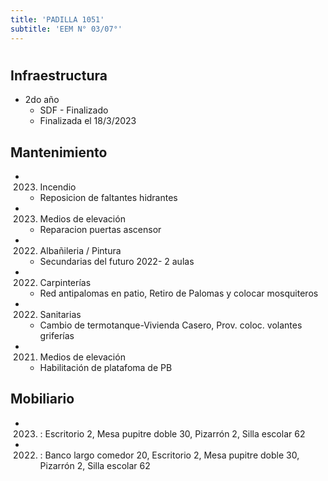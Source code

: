 ```yaml
---
title: 'PADILLA 1051'
subtitle: 'EEM N° 03/07°'
---
```


#
## Infraestructura

* 2do año 
    + SDF - Finalizado 
    + Finalizada el 18/3/2023 






## Mantenimiento

*  (2023) Incendio 
    + Reposicion de faltantes  hidrantes

*  (2023) Medios de elevación 
    + Reparacion puertas ascensor

*  (2022) Albañileria / Pintura 
    + Secundarias del futuro 2022- 2 aulas

*  (2022) Carpinterías 
    + Red antipalomas en patio, Retiro de Palomas y colocar mosquiteros

*  (2022) Sanitarias 
    + Cambio de termotanque-Vivienda Casero, Prov. coloc. volantes griferías

*  (2021) Medios de elevación 
    + Habilitación de platafoma de PB





## Mobiliario

*  (2023) : Escritorio 2, Mesa pupitre doble 30, Pizarrón 2, Silla escolar 62 

*  (2022) : Banco largo comedor 20, Escritorio 2, Mesa pupitre doble 30, Pizarrón 2, Silla escolar 62 



